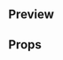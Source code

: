 
<Meta title="Atoms|Link" component={Link} />

## Preview

<Preview>
  <Story name="Link">
    <Link
      large={boolean('Is Large', false)}
      text={text('Text', 'Editar')}
      href={text('href', 'https://www.reservamos.mx/')}
      type={select('type', ['accent', 'disabled', 'info', 'error'], 'accent')}
      newTab={boolean('New Tab', false)}
      size={select(
        'Size',
        {
          XSmall: 'XS',
          Small: 'S',
          Medium: 'M',
          Large: 'L',
          XLarge: 'XL',
          XXLarge: 'XXL',
        },
        'S'
      )}
      weight={select('Weight', ['regular', 'semibold', 'bold'], 'semibold')}
    />
  </Story>
</Preview>

## Props

<Props of={Link} />
